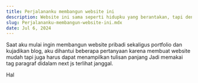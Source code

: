 ```yaml
---
title: Perjalananku membangun website ini
description: Website ini sama seperti hidupku yang berantakan, tapi dengan seiring waktu aku mulai merapikannya
slug: Perjalananku-membangun-website-ini.mdx
date: Jul 6, 2024
---
```


Saat aku mulai ingin membangun website pribadi sekaligus portfolio dan kujadikan blog, aku dihantui beberapa
pertanyaan karena membuat website mudah tapi juga harus dapat menampilkan tulisan panjang Jadi
memakai tag paragraf didalam next js terlihat janggal. 

Hal
